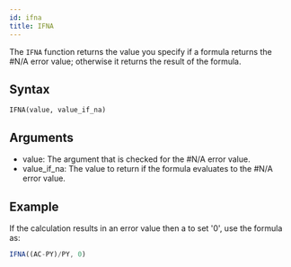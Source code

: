 ```yaml
---
id: ifna
title: IFNA
---
```


The `IFNA` function returns the value you specify if a formula returns the #N/A error value; otherwise it returns the result of the formula.

## Syntax

```
IFNA(value, value_if_na)
```

## Arguments

* value: The argument that is checked for the #N/A error value.
* value_if_na: The value to return if the formula evaluates to the #N/A error value.

## Example

If the calculation results in an error value then a to set '0', use the formula as:

```javascript
IFNA((AC-PY)/PY, 0)
```